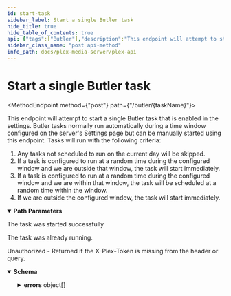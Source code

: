 ```yaml
---
id: start-task
sidebar_label: Start a single Butler task
hide_title: true
hide_table_of_contents: true
api: {"tags":["Butler"],"description":"This endpoint will attempt to start a single Butler task that is enabled in the settings. Butler tasks normally run automatically during a time window configured on the server's Settings page but can be manually started using this endpoint. Tasks will run with the following criteria:\n1. Any tasks not scheduled to run on the current day will be skipped.\n2. If a task is configured to run at a random time during the configured window and we are outside that window, the task will start immediately.\n3. If a task is configured to run at a random time during the configured window and we are within that window, the task will be scheduled at a random time within the window.\n4. If we are outside the configured window, the task will start immediately.\n","operationId":"startTask","parameters":[{"name":"taskName","description":"the name of the task to be started.","in":"path","schema":{"type":"string","enum":["BackupDatabase","BuildGracenoteCollections","CheckForUpdates","CleanOldBundles","CleanOldCacheFiles","DeepMediaAnalysis","GenerateAutoTags","GenerateChapterThumbs","GenerateMediaIndexFiles","OptimizeDatabase","RefreshLibraries","RefreshLocalMedia","RefreshPeriodicMetadata","UpgradeMediaAnalysis"]},"required":true}],"responses":{"200":{"description":"The task was started successfully"},"202":{"description":"The task was already running."},"401":{"description":"Unauthorized - Returned if the X-Plex-Token is missing from the header or query.","content":{"application/json":{"schema":{"type":"object","properties":{"errors":{"type":"array","items":{"type":"object","properties":{"code":{"type":"number","example":1001},"message":{"type":"string","example":"User could not be authenticated"},"status":{"type":"number","example":401}}}}}}}}}},"method":"post","path":"/butler/{taskName}","servers":[{"url":"http://{Local IP}:{Port}","variables":{"Local IP":{"default":"10.10.10.47","description":"The Local IP Address of your plex server"},"Port":{"default":"32400","description":"The port to access your plex server"}}},{"url":"https://{Local IP}:{Port}","variables":{"Local IP":{"default":"10.10.10.47","description":"The Local IP Address of your plex server"},"Port":{"default":"32400","description":"The port to access your plex server"}}}],"security":[{"Token":[],"ClientIdentifier":[],"Device":[],"DeviceName":[],"Platform":[],"PlatformVersion":[],"Product":[],"Version":[]}],"securitySchemes":{"Token":{"description":"Plex Authentication Token","type":"apiKey","in":"header","name":"X-Plex-Token"},"ClientIdentifier":{"description":"Plex Authentication Token","type":"apiKey","in":"header","name":"X-Plex-Client-Identifier"},"DeviceName":{"description":"Primary name for the device eg. `Plex Web (Chrome)`","type":"apiKey","in":"header","name":"X-Plex-Device-Name"},"Device":{"description":"The type of device your application is running on\nDevice name and or model number, eg `iPhone3,2`, `Motorola XOOM™`, `LG5200TV`\n","type":"apiKey","in":"header","name":"X-Plex-Device"},"PlatformVersion":{"description":"Operating system version\neg `4.3.1`, `10.6.7`, `3.2`\n","type":"apiKey","in":"header","name":"X-Plex-Platform-Version"},"Platform":{"description":"Platform name \neg: `Web`, `iOS`, `MacOSX`, `Android`, `LG`\n","type":"apiKey","in":"header","name":"X-Plex-Platform"},"Product":{"description":"Plex application name \neg: `Laika`, `Plex Media Server`, `Media Link`\n","type":"apiKey","in":"header","name":"X-Plex-Product"},"Version":{"description":"Plex application version number","type":"apiKey","in":"header","name":"X-Plex-Version"}},"info":{"title":"Plex-API","summary":"A Plex Media Server API Map","description":"An Open API Spec for interacting with Plex.tv and Plex Servers","version":"0.0.3","contact":{"name":"Luke Hagar","url":"https://www.LukeHagar.com","email":"Lukeslakemail@gmail.com"},"license":{"name":"MIT","identifier":"MIT","url":"https://opensource.org/licenses/MIT"}},"postman":{"name":"Start a single Butler task","description":{"content":"This endpoint will attempt to start a single Butler task that is enabled in the settings. Butler tasks normally run automatically during a time window configured on the server's Settings page but can be manually started using this endpoint. Tasks will run with the following criteria:\n1. Any tasks not scheduled to run on the current day will be skipped.\n2. If a task is configured to run at a random time during the configured window and we are outside that window, the task will start immediately.\n3. If a task is configured to run at a random time during the configured window and we are within that window, the task will be scheduled at a random time within the window.\n4. If we are outside the configured window, the task will start immediately.\n","type":"text/plain"},"url":{"path":["butler",":taskName"],"host":["{{baseUrl}}"],"query":[],"variable":[{"disabled":false,"description":{"content":"(Required) the name of the task to be started.","type":"text/plain"},"type":"any","value":"","key":"taskName"}]},"header":[{"key":"Accept","value":"application/json"}],"method":"POST"}}
sidebar_class_name: "post api-method"
info_path: docs/plex-media-server/plex-api
---
```



<h1 className={"openapi__heading"}>Start a single Butler task</h1>

<MethodEndpoint method={"post"} path={"/butler/{taskName}"}></MethodEndpoint>



This endpoint will attempt to start a single Butler task that is enabled in the settings. Butler tasks normally run automatically during a time window configured on the server's Settings page but can be manually started using this endpoint. Tasks will run with the following criteria:
1. Any tasks not scheduled to run on the current day will be skipped.
2. If a task is configured to run at a random time during the configured window and we are outside that window, the task will start immediately.
3. If a task is configured to run at a random time during the configured window and we are within that window, the task will be scheduled at a random time within the window.
4. If we are outside the configured window, the task will start immediately.


<details style={{"marginBottom":"1rem"}} className={"openapi-markdown__details"} data-collapsed={false} open={true}><summary style={{}}><strong>Path Parameters</strong></summary><div><ul><ParamsItem className={"paramsItem"} param={{"name":"taskName","description":"the name of the task to be started.","in":"path","schema":{"type":"string","enum":["BackupDatabase","BuildGracenoteCollections","CheckForUpdates","CleanOldBundles","CleanOldCacheFiles","DeepMediaAnalysis","GenerateAutoTags","GenerateChapterThumbs","GenerateMediaIndexFiles","OptimizeDatabase","RefreshLibraries","RefreshLocalMedia","RefreshPeriodicMetadata","UpgradeMediaAnalysis"]},"required":true}}></ParamsItem></ul></div></details><div><div><ApiTabs><TabItem label={"200"} value={"200"}><div>

The task was started successfully

</div><div></div></TabItem><TabItem label={"202"} value={"202"}><div>

The task was already running.

</div><div></div></TabItem><TabItem label={"401"} value={"401"}><div>

Unauthorized - Returned if the X-Plex-Token is missing from the header or query.

</div><div><MimeTabs className={"openapi-tabs__mime"} schemaType={"response"}><TabItem label={"application/json"} value={"application/json"}><SchemaTabs className={"openapi-tabs__schema"}><TabItem label={"Schema"} value={"Schema"}><details style={{}} className={"openapi-markdown__details"} data-collapsed={false} open={true}><summary style={{"textAlign":"left"}}><strong>Schema</strong></summary><div style={{"textAlign":"left","marginLeft":"1rem"}}></div><ul style={{"marginLeft":"1rem"}}><SchemaItem collapsible={true} className={"schemaItem"}><details style={{}} className={"openapi-markdown__details"}><summary style={{}}><strong>errors</strong><span style={{"opacity":"0.6"}}> object[]</span></summary><div style={{"marginLeft":"1rem"}}><li><div style={{"fontSize":"var(--ifm-code-font-size)","opacity":"0.6","marginLeft":"-.5rem","paddingBottom":".5rem"}}>Array [</div></li><SchemaItem collapsible={false} name={"code"} required={false} schemaName={"number"} qualifierMessage={undefined} schema={{"type":"number","example":1001}}></SchemaItem><SchemaItem collapsible={false} name={"message"} required={false} schemaName={"string"} qualifierMessage={undefined} schema={{"type":"string","example":"User could not be authenticated"}}></SchemaItem><SchemaItem collapsible={false} name={"status"} required={false} schemaName={"number"} qualifierMessage={undefined} schema={{"type":"number","example":401}}></SchemaItem><li><div style={{"fontSize":"var(--ifm-code-font-size)","opacity":"0.6","marginLeft":"-.5rem"}}>]</div></li></div></details></SchemaItem></ul></details></TabItem><TabItem label={"Example (from schema)"} value={"Example (from schema)"}><ResponseSamples responseExample={"{\n  \"errors\": [\n    {\n      \"code\": 1001,\n      \"message\": \"User could not be authenticated\",\n      \"status\": 401\n    }\n  ]\n}"} language={"json"}></ResponseSamples></TabItem></SchemaTabs></TabItem></MimeTabs></div></TabItem></ApiTabs></div></div>